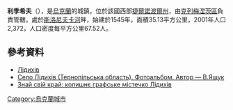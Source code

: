 {{no footnotes|time=2015-10-07T03:01:28+00:00}}
{{coord|50|1|3|N|25|23|49|E|scale:30000|display=title}}

'''利季希夫'''（{{lang-uk|Лідихів}}），是[[烏克蘭|烏克蘭]]的城鎮，位於該國西部[[捷爾諾波爾州|捷爾諾波爾州]]，由[[克列梅涅茨區|克列梅涅茨區]]負責管轄，處於[[斯洛尼夫卡河|斯洛尼夫卡河]]畔，始建於1545年，面積35.13平方公里，2001年人口2,372，人口密度每平方公里67.52人。

==參考資料==
*[http://gska2.rada.gov.ua/pls/z7502/A005?rdat1=11.04.2015&rf7571=31280 Лідихів]{{dead link|date=2017年11月 |bot=InternetArchiveBot |fix-attempted=yes }}
* [https://web.archive.org/web/20160829062908/http://jasc51.io.ua/album672413 Село Лідихів (Тернопільська область). Фотоальбом. Автор — [[Ящук_Володимир_Іванович|В.Ящук]]]
* [http://www.radyvyliv.info/znaj-svij-kraj-kolishnye-grafske-miste.html Знай свій край: колишнє графське містечко Лідихів]

{{Ukraine-geo-stub}}
[[Category:烏克蘭城市|Category:烏克蘭城市]]